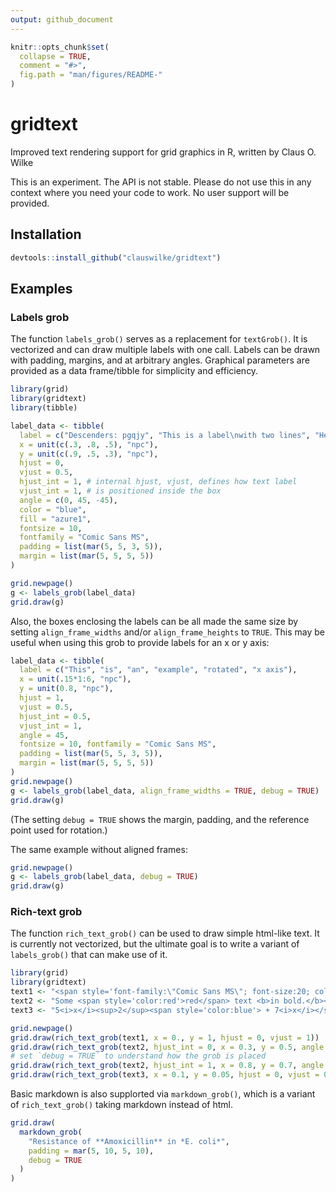 ```yaml
---
output: github_document
---
```


<!-- README.md is generated from README.Rmd. Please edit that file -->

```r
knitr::opts_chunk$set(
  collapse = TRUE,
  comment = "#>",
  fig.path = "man/figures/README-"
)
```

# gridtext

Improved text rendering support for grid graphics in R, written by Claus O. Wilke

This is an experiment. The API is not stable. Please do not use this in any context where you need your code to work. No user support will be provided.


## Installation

```r
devtools::install_github("clauswilke/gridtext")
```

## Examples

### Labels grob

The function `labels_grob()` serves as a replacement for `textGrob()`. It is vectorized and can draw multiple labels with one call. Labels can be drawn with padding, margins, and at arbitrary angles. Graphical parameters are provided as a data frame/tibble for simplicity and efficiency.

```r
library(grid)
library(gridtext)
library(tibble)

label_data <- tibble(
  label = c("Descenders: pgqjy", "This is a label\nwith two lines", "Hello!"),
  x = unit(c(.3, .8, .5), "npc"),
  y = unit(c(.9, .5, .3), "npc"),
  hjust = 0,
  vjust = 0.5,
  hjust_int = 1, # internal hjust, vjust, defines how text label
  vjust_int = 1, # is positioned inside the box
  angle = c(0, 45, -45),
  color = "blue",
  fill = "azure1",
  fontsize = 10,
  fontfamily = "Comic Sans MS",
  padding = list(mar(5, 5, 3, 5)),
  margin = list(mar(5, 5, 5, 5))
)

grid.newpage()
g <- labels_grob(label_data)
grid.draw(g)
```

Also, the boxes enclosing the labels can be all made the same size by setting `align_frame_widths` and/or `align_frame_heights` to `TRUE`. This may be useful when using this grob to provide labels for an x or y axis:

```r
label_data <- tibble(
  label = c("This", "is", "an", "example", "rotated", "x axis"),
  x = unit(.15*1:6, "npc"),
  y = unit(0.8, "npc"),
  hjust = 1,
  vjust = 0.5,
  hjust_int = 0.5,
  vjust_int = 1,
  angle = 45,
  fontsize = 10, fontfamily = "Comic Sans MS",
  padding = list(mar(5, 5, 3, 5)),
  margin = list(mar(5, 5, 5, 5))
)
grid.newpage()
g <- labels_grob(label_data, align_frame_widths = TRUE, debug = TRUE)
grid.draw(g)
```

(The setting `debug = TRUE` shows the margin, padding, and the reference point used for rotation.)

The same example without aligned frames:
```r
grid.newpage()
g <- labels_grob(label_data, debug = TRUE)
grid.draw(g)
```

### Rich-text grob

The function `rich_text_grob()` can be used to draw simple html-like text. It is currently not vectorized, but the ultimate goal is to write a variant of `labels_grob()` that can make use of it.

```r
library(grid)
library(gridtext)
text1 <- "<span style='font-family:\"Comic Sans MS\"; font-size:20; color:orange'>Comic Sans! Yay!</span>"
text2 <- "Some <span style='color:red'>red</span> text <b>in bold.</b><br>And <i>more</i> text.<br>And some <span style='font-size:18'>large</span> text."
text3 <- "5<i>x</i><sup>2</sup><span style='color:blue'> + 7<i>x</i></span> - <i>α<sub>i</sub></i>"

grid.newpage()
grid.draw(rich_text_grob(text1, x = 0., y = 1, hjust = 0, vjust = 1))
grid.draw(rich_text_grob(text2, hjust_int = 0, x = 0.3, y = 0.5, angle = 45))
# set `debug = TRUE` to understand how the grob is placed
grid.draw(rich_text_grob(text2, hjust_int = 1, x = 0.8, y = 0.7, angle = -90, debug = TRUE))
grid.draw(rich_text_grob(text3, x = 0.1, y = 0.05, hjust = 0, vjust = 0, padding = mar(5, 5, 5, 5), debug = TRUE))
```

Basic markdown is also supplorted via `markdown_grob()`, which is a variant of `rich_text_grob()` taking markdown instead of html.
```r
grid.draw(
  markdown_grob(
    "Resistance of **Amoxicillin** in *E. coli*",
    padding = mar(5, 10, 5, 10),
    debug = TRUE
  )
)
```
